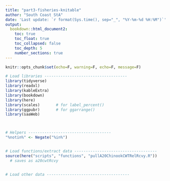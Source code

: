 ```yaml
---
title: "part3-fisheries-knitable"
author: "South Coast StA"
date: 'Last update: `r format(Sys.time(), sep="_", "%Y-%m-%d %H:%M")`'
output: 
  bookdown::html_document2:
    toc: true
    toc_float: true
    toc_collapsed: false 
    toc_depth: 5
    number_sections: true
---
```


```r
knitr::opts_chunk$set(echo=F, warning=F, echo=F, message=F)

# Load libraries ------------------------------------
library(tidyverse)
library(readxl)
library(kableExtra)
library(bookdown)
library(here)
library(scales)       # for label_percent()
library(ggpubr)       # for ggarrange()
library(saaWeb)



# Helpers ------------------------------------
"%notin%" <- Negate("%in%")


# Load functions/extract data ------------------------------------
source(here("scripts", "functions", "pullA20ChinookCWTRelRcvy.R"))
  # saves as a20cwtRcvy


# Load other data ------------------------------------






```





